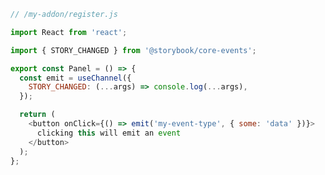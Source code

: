```js
// /my-addon/register.js

import React from 'react';

import { STORY_CHANGED } from '@storybook/core-events';

export const Panel = () => {
  const emit = useChannel({
    STORY_CHANGED: (...args) => console.log(...args),
  });

  return (
    <button onClick={() => emit('my-event-type', { some: 'data' })}>
      clicking this will emit an event
    </button>
  );
};
```